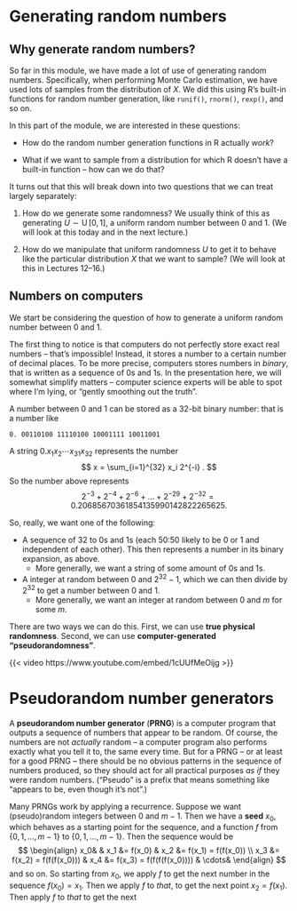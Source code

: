 # Generating random numbers

## Why generate random numbers?

So far in this module, we have made a lot of use of generating random numbers. Specifically, when performing Monte Carlo estimation, we have used lots of samples from the distribution of $X$. We did this using R's built-in functions for random number generation, like `runif()`, `rnorm()`, `rexp()`, and so on.

In this part of the module, we are interested in these questions:

* How do the random number generation functions in R actually *work*?

* What if we want to sample from a distribution for which R doesn't have a built-in function -- how can we do that?

It turns out that this will break down into two questions that we can treat largely separately:

1. How do we generate some randomness? We usually think of this as generating $U \sim \operatorname{U}[0,1]$, a uniform random number between 0 and 1. (We will look at this today and in the next lecture.)

2. How do we manipulate that uniform randomness $U$ to get it to behave like the particular distribution $X$ that we want to sample? (We will look at this in Lectures 12--16.)

## Numbers on computers

We start be considering the question of how to generate a uniform random number between 0 and 1.

The first thing to notice is that computers do not perfectly store exact real numbers -- that's impossible! Instead, it stores a number to a certain number of decimal places. To be more precise, computers stores numbers in *binary*, that is written as a sequence of 0s and 1s. In the presentation here, we will somewhat simplify matters -- computer science experts will be able to spot where I'm lying, or "gently smoothing out the truth".

A number between 0 and 1 can be stored as a 32-bit binary number: that is a number like

```
0. 00110100 11110100 10001111 10011001
```

A string $0.x_1x_2\cdots x_{31}x_{32}$ represents the number
$$ x = \sum_{i=1}^{32} x_i 2^{-i} . $$
So the number above represents
$$ 2^{-3} + 2^{-4} + 2^{-6} + \dots + 2^{-29} + 2^{-32} = 0.20685670361854135990142822265625.$$

So, really, we want one of the following:

* A sequence of 32 to 0s and 1s (each 50:50 likely to be 0 or 1 and independent of each other). This then represents a number in its binary expansion, as above.
   * More generally, we want a string of some amount of 0s and 1s. 

* A integer at random between $0$ and $2^{32} - 1$, which we can then divide by $2^{32}$ to get a number between $0$ and $1$.
   * More generally, we want an integer at random between $0$ and $m$ for some $m$.

There are two ways we can do this. First, we can use **true physical randomness**. Second, we can use **computer-generated "pseudorandomness"**.  

{{< video https://www.youtube.com/embed/1cUUfMeOijg >}}


# Pseudorandom number generators

A **pseudorandom number generator** (**PRNG**) is a computer program that outputs a sequence of numbers that appear to be random. Of course, the numbers are not *actually* random -- a computer program also performs exactly what you tell it to, the same every time. But for a PRNG -- or at least for a good PRNG -- there should be no obvious patterns in the sequence of numbers produced, so they should act for all practical purposes *as if* they were random numbers. ("Pseudo" is a prefix that means something like "appears to be, even though it's not".)

Many PRNGs work by applying a recurrence. Suppose we want (pseudo)random integers between $0$ and $m-1$. Then we have a **seed** $x_0$, which behaves as a starting point for the sequence, and a function $f$ from $\{0, 1, \dots, m-1\}$ to $\{0, 1, \dots, m-1\}$. Then the sequence would be
$$ \begin{align} x_0& & x_1 &= f(x_0) & x_2 &= f(x_1) = f(f(x_0)) \\
x_3 &= f(x_2) = f(f(f(x_0))) & x_4 &= f(x_3) = f(f(f(f(x_0)))) & \cdots& \end{align} $$
and so on. So starting from $x_0$, we apply $f$ to get the next number in the sequence $f(x_0) = x_1$. Then we apply $f$ to *that*, to get the next point $x_2 = f(x_1)$. Then apply $f$ to *that* to get the next
